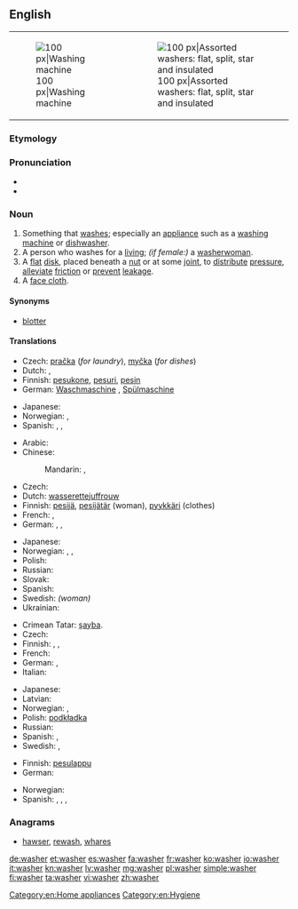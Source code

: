 ==English==
{{wikipedia|dab=washer}}
{| style="float: right; clear:right;"
|[[Image:Washer.600pix.jpg|thumb|right|100 px|Washing machine]]
|[[Image:Washers.agr.jpg|thumb|right|100 px|Assorted washers: flat, split, star and insulated]]
|}

===Etymology===
{{suffix|wash|er}}

===Pronunciation===
* {{audio|en-us-washer.ogg|Audio (US)}}
* {{rhymes|ɒʃə(r)}}

===Noun===
{{en-noun}}

# Something that [[wash]]es; especially an [[appliance]] such as a [[washing machine]] or [[dishwasher]].
# A person who washes for a [[living]]; ''(if female:)'' a [[washerwoman]].
# A [[flat]] [[disk]], placed beneath a [[nut]] or at some [[joint]], to [[distribute]] [[pressure]], [[alleviate]] [[friction]] or [[prevent]] [[leakage]].
# A [[face cloth]].

====Synonyms====
* {{sense|flat disk to distribute pressure or to alleviate friction}} [[blotter]]

====Translations====
{{trans-top|something that washes}}
* Czech: [[pračka]] {{f}} (''for laundry''), [[myčka]] {{f}} (''for dishes'')
* Dutch: {{t+|nl|wasmachine|m}}, {{t+|nl|vaatwasser|m}}
* Finnish: [[pesukone]], [[pesuri]], [[pesin]]
* German: [[Waschmaschine]] {{f}} {{gloss|washing machine}}, [[Spülmaschine]] {{f}} {{gloss|dish washer}}
{{trans-mid}}
* Japanese: {{t+|ja|洗濯機|tr=sentakuki}}
* Norwegian: {{t-|no|vaskemaskin|m}}, {{t-|no|oppvaskmaskin|m}}
* Spanish: {{t+|es|lavadora|f}}, {{t-|es|lavarropas|m}} {{qualifier|River Plate region}}, {{t+|es|lavavajillas|m}} {{gloss|dishwasher}}
{{trans-bottom}}

{{trans-top|person who washes for a living}}
* Arabic: {{t-|ar|غسالة|f|tr=ghisaala}}
* Chinese:
*: Mandarin: {{t|cmn|洗衣婦|sc=Hani}}, {{t|cmn|洗衣妇|tr=xǐyīfù|sc=Hani}} {{qualifier|woman}}
* Czech: {{t-|cs|pradlena|f}}
* Dutch: [[wasserette]][[juffrouw]] {{gloss|laundrette woman}}
* Finnish: [[pesijä]], [[pesijätär]] (woman), [[pyykkäri]] (clothes)
* French: {{t+|fr|laveur|m}},  {{t+|fr|laveuse|f}}
* German: {{t-|de|Wäscher|m}},  {{t-|de|Wäscherin|f}},  {{t-|de|Waschfrau|f}}
{{trans-mid}}
* Japanese: {{t-|ja|洗濯女|tr=sentaku-onna}}
* Norwegian: {{t-|no|vaskehjelp|m}}, {{t-|no|vaskekone|m}}, {{t-|no|vasker|m}}
* Polish: {{t+|pl|praczka|f}}
* Russian: {{t+|ru|прачка|f|tr=práčka}}
* Slovak: {{t-|sk|práčka|f}}
* Spanish: {{t-|es|lavandera|f}}
* Swedish: {{t-|sv|tvätterska|c}} ''(woman)''
* Ukrainian: {{t+|uk|праля|f|tr=prálja}}
{{trans-bottom}}

{{trans-top|flat disk}}
* Crimean Tatar: [[şayba]].
* Czech: {{t-|cs|podložka|f}}
* Finnish: {{t+|fi|aluslevy}}, {{qualifier|colloquial}} {{t+|fi|prikka}}, {{t+|fi|rikka}}
* French: {{t+|fr|rondelle|f}}
* German: {{t+|de|Scheibe|f}}, {{t+|de|Unterlegscheibe|f}}
* Italian: {{t+|it|rondella|f}}
{{trans-mid}}
* Japanese: {{t-|ja|座金|tr=zagane}}
* Latvian: {{t|lv|paplāksne|f}}
* Norwegian: {{t-|no|stoppskive|m}}, {{t+|no|skive|m}}
* Polish: [[podkładka]] {{f}}
* Russian: {{t+|ru|шайба|f|tr=šájba}}
* Spanish: {{t+|es|arandela|f}}, {{t+|es|zapata|f}} {{gloss|of lether or rubber}}
* Swedish: {{t-|sv|bricka}}, {{t-|sv|packning}}
{{trans-bottom}}

{{trans-top|face cloth}}
* Finnish: [[pesulappu]]
* German: {{t+|de|Waschlappen|m}}
{{trans-mid}}
* Norwegian: {{t-|no|ansiktsklut|m}}
* Spanish: {{t+|es|paño|m}}, {{t+|es|toallita|f}}, {{t-|es|manopla|f}} {{gloss|glove}}, {{t+|es|junta|f}} {{gloss|gasket}}
{{trans-bottom}}

===Anagrams===
* [[hawser#English|hawser]], [[rewash#English|rewash]], [[whares#English|whares]]

[[Category:en:Home appliances]]
[[Category:en:Hygiene]]

[[de:washer]]
[[et:washer]]
[[es:washer]]
[[fa:washer]]
[[fr:washer]]
[[ko:washer]]
[[io:washer]]
[[it:washer]]
[[kn:washer]]
[[lv:washer]]
[[mg:washer]]
[[pl:washer]]
[[simple:washer]]
[[fi:washer]]
[[ta:washer]]
[[vi:washer]]
[[zh:washer]]